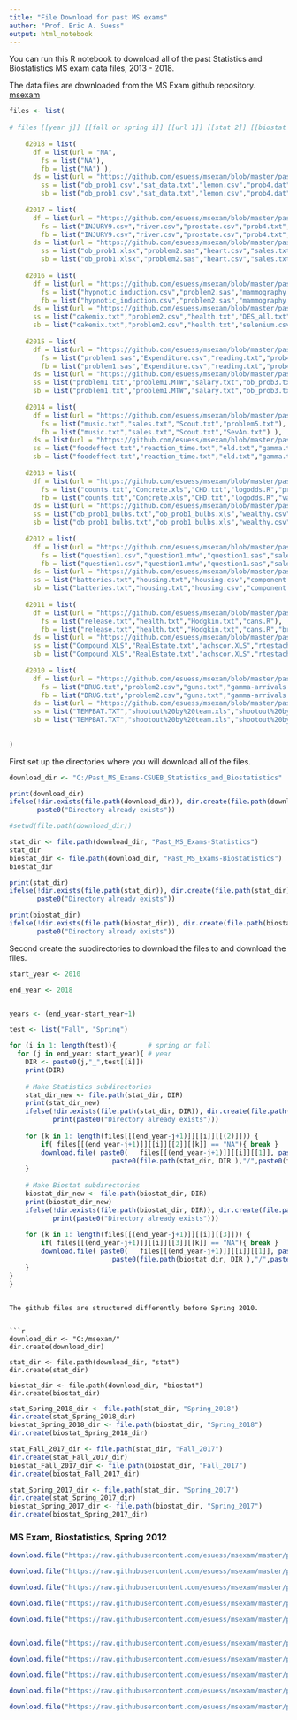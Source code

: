```yaml
---
title: "File Download for past MS exams"
author: "Prof. Eric A. Suess"
output: html_notebook
---
```



You can run this R notebook to download all of the past Statistics and Biostatistics MS exam data files, 2013 - 2018.

The data files are downloaded from the MS Exam github repository.  [msexam](https://github.com/esuess/msexam/tree/master/pastmsexam)

```r
files <- list(
  
# files [[year j]] [[fall or spring i]] [[url 1]] [[stat 2]] [[biostat 3]]  
  
    d2018 = list( 
      df = list(url = "NA",
        fs = list("NA"),
        fb = list("NA") ),
      ds = list(url = "https://github.com/esuess/msexam/blob/master/pastmsexam/2018/Spring2018/",
        ss = list("ob_prob1.csv","sat_data.txt","lemon.csv","prob4.dat","BigMac.csv"),
        sb = list("ob_prob1.csv","sat_data.txt","lemon.csv","prob4.dat","uis.txt") ) ),
  
    d2017 = list( 
      df = list(url = "https://github.com/esuess/msexam/blob/master/pastmsexam/2017/Fall2017/",
        fs = list("INJURY9.csv","river.csv","prostate.csv","prob4.txt","Jets.csv"),
        fb = list("INJURY9.csv","river.csv","prostate.csv","prob4.txt","valung.csv") ),
      ds = list(url = "https://github.com/esuess/msexam/blob/master/pastmsexam/2017/Spring2017/",
        ss = list("ob_prob1.xlsx","problem2.sas","heart.csv","sales.txt","Barley.csv"),
        sb = list("ob_prob1.xlsx","problem2.sas","heart.csv","sales.txt","breast.csv") ) ),
    
    d2016 = list(
      df = list(url = "https://github.com/esuess/msexam/blob/master/pastmsexam/2016/Fall2016/",
        fs = list("hypnotic_induction.csv","problem2.sas","mammography.csv","cars.txt","forest.csv"),
        fb = list("hypnotic_induction.csv","problem2.sas","mammography.csv","cars.txt","kidrecurr.txt") ),
      ds = list(url = "https://github.com/esuess/msexam/blob/master/pastmsexam/2016/Spring2016/",
      ss = list("cakemix.txt","problem2.csv","health.txt","DES_all.txt"),
      sb = list("cakemix.txt","problem2.csv","health.txt","selenium.csv") ) ),
    
    d2015 = list(
      df = list(url = "https://github.com/esuess/msexam/blob/master/pastmsexam/2015/Fall2015/",
        fs = list("problem1.sas","Expenditure.csv","reading.txt","prob4.dat","iris.xlsx","iris.jpg"),
        fb = list("problem1.sas","Expenditure.csv","reading.txt","prob4.dat","tongue_cancer.csv") ),
      ds = list(url = "https://github.com/esuess/msexam/blob/master/pastmsexam/2015/Spring2015/",
      ss = list("problem1.txt","problem1.MTW","salary.txt","ob_prob3.txt","prob4.dat","Survey_nonames_nocountry.xlsx","Survey_nonames_nocountry_corrected.xlsx"),
      sb = list("problem1.txt","problem1.MTW","salary.txt","ob_prob3.txt","prob4.dat","valung_small.csv") ) ),  
    
    d2014 = list(
      df = list(url = "https://github.com/esuess/msexam/blob/master/pastmsexam/2014/Fall2014/",
        fs = list("music.txt","sales.txt","Scout.txt","problem5.txt"),
        fb = list("music.txt","sales.txt","Scout.txt","SevAn.txt") ),
      ds = list(url = "https://github.com/esuess/msexam/blob/master/pastmsexam/2014/Spring2014/",
      ss = list("foodeffect.txt","reaction_time.txt","eld.txt","gamma.txt","mle2dgamma.R","problem5.txt"),
      sb = list("foodeffect.txt","reaction_time.txt","eld.txt","gamma.txt","mle2dgamma.R","phd.txt") ) ),
    
    d2013 = list(
      df = list(url = "https://github.com/esuess/msexam/blob/master/pastmsexam/2013/Fall2013/",
        fs = list("counts.txt","Concrete.xls","CHD.txt","logodds.R","problem5.txt"),
        fb = list("counts.txt","Concrete.xls","CHD.txt","logodds.R","valung.csv") ),
      ds = list(url = "https://github.com/esuess/msexam/blob/master/pastmsexam/2013/Spring2013/",
      ss = list("ob_prob1_bulbs.txt","ob_prob1_bulbs.xls","wealthy.csv","problem3.MTW","Weibull.R","ob_prob5_solid%20tumor.txt"),
      sb = list("ob_prob1_bulbs.txt","ob_prob1_bulbs.xls","wealthy.csv","Weibull.R","ob_prob5_solid%20tumor.txt") ) ),
    
    d2012 = list(
      df = list(url = "https://github.com/esuess/msexam/blob/master/pastmsexam/2012/Fall2012/",
        fs = list("question1.csv","question1.mtw","question1.sas","sales.txt","problem4.R"),
        fb = list("question1.csv","question1.mtw","question1.sas","sales.txt","problem4.R") ),
      ds = list(url = "https://github.com/esuess/msexam/blob/master/pastmsexam/2012/Spring2012/",
      ss = list("batteries.txt","housing.txt","housing.csv","component.R"),
      sb = list("batteries.txt","housing.txt","housing.csv","component.R","BMTH.txt") ) ),
  
    d2011 = list(
      df = list(url = "https://github.com/esuess/msexam/blob/master/pastmsexam/2011/Fall2011/",
        fs = list("release.txt","health.txt","Hodgkin.txt","cans.R"),
        fb = list("release.txt","health.txt","Hodgkin.txt","cans.R","breast.csv") ),
      ds = list(url = "https://github.com/esuess/msexam/blob/master/pastmsexam/2011/Spring2011/",
      ss = list("Compound.XLS","RealEstate.txt","achscor.XLS","rtestach.r","landings.R"),
      sb = list("Compound.XLS","RealEstate.txt","achscor.XLS","rtestach.r","landings.R","b_cancer.txt") ) ),
    
    d2010 = list(
      df = list(url = "https://github.com/esuess/msexam/blob/master/pastmsexam/2010/Fall2010/",
        fs = list("DRUG.txt","problem2.csv","guns.txt","gamma-arrivals.txt","arrivals.R"),
        fb = list("DRUG.txt","problem2.csv","guns.txt","gamma-arrivals.txt","arrivals.R","q5.txt") ),
      ds = list(url = "https://github.com/esuess/msexam/blob/master/pastmsexam/2010/Spring2010/",
      ss = list("TEMPBAT.TXT","shootout%20by%20team.xls","shootout%20by%20team.txt","weights.txt","umvue.R"),
      sb = list("TEMPBAT.TXT","shootout%20by%20team.xls","shootout%20by%20team.txt","weights.txt","umvue.R","BMT.txt") ) )    
  
    
)

```

First set up the directories where you will download all of the files.

```r
download_dir <- "C:/Past_MS_Exams-CSUEB_Statistics_and_Biostatistics"

print(download_dir)
ifelse(!dir.exists(file.path(download_dir)), dir.create(file.path(download_dir)), 
       paste0("Directory already exists"))

#setwd(file.path(download_dir))

stat_dir <- file.path(download_dir, "Past_MS_Exams-Statistics")
stat_dir
biostat_dir <- file.path(download_dir, "Past_MS_Exams-Biostatistics")
biostat_dir

print(stat_dir)
ifelse(!dir.exists(file.path(stat_dir)), dir.create(file.path(stat_dir)), 
       paste0("Directory already exists"))

print(biostat_dir)
ifelse(!dir.exists(file.path(biostat_dir)), dir.create(file.path(biostat_dir)), 
       paste0("Directory already exists"))
```

Second create the subdirectories to download the files to and download the files.

```r
start_year <- 2010

end_year <- 2018


years <- (end_year-start_year+1)

test <- list("Fall", "Spring")

for (i in 1: length(test)){        # spring or fall
  for (j in end_year: start_year){ # year
    DIR <- paste0(j,"_",test[[i]])
    print(DIR)
    
    # Make Statistics subdirectories
    stat_dir_new <- file.path(stat_dir, DIR)
    print(stat_dir_new)
    ifelse(!dir.exists(file.path(stat_dir, DIR)), dir.create(file.path(stat_dir, DIR)), 
           print(paste0("Directory already exists")))
    
    for (k in 1: length(files[[(end_year-j+1)]][[i]][[(2)]])) {
        if( files[[(end_year-j+1)]][[i]][[2]][[k]] == "NA"){ break }
        download.file( paste0(   files[[(end_year-j+1)]][[i]][[1]], paste0( files[[(end_year-j+1)]][[i]][[2]][[k]] )  ),
                          paste0(file.path(stat_dir, DIR ),"/",paste0(files[[(end_year-j+1)]][[i]][[2]][[k]]))   )
    }
  
    # Make Biostat subdirectories
    biostat_dir_new <- file.path(biostat_dir, DIR)
    print(biostat_dir_new)
    ifelse(!dir.exists(file.path(biostat_dir, DIR)), dir.create(file.path(biostat_dir, DIR)), 
           print(paste0("Directory already exists")))
    
    for (k in 1: length(files[[(end_year-j+1)]][[i]][[3]])) {
        if( files[[(end_year-j+1)]][[i]][[3]][[k]] == "NA"){ break }
        download.file( paste0(   files[[(end_year-j+1)]][[i]][[1]], paste0( files[[(end_year-j+1)]][[i]][[3]][[k]] )  ),
                          paste0(file.path(biostat_dir, DIR ),"/",paste0(files[[(end_year-j+1)]][[i]][[3]][[k]]))   )
    }
}
}

```
```

The github files are structured differently before Spring 2010.


```r
download_dir <- "C:/msexam/"
dir.create(download_dir)

stat_dir <- file.path(download_dir, "stat")
dir.create(stat_dir)

biostat_dir <- file.path(download_dir, "biostat")
dir.create(biostat_dir)

```


```r
stat_Spring_2018_dir <- file.path(stat_dir, "Spring_2018")
dir.create(stat_Spring_2018_dir)
biostat_Spring_2018_dir <- file.path(biostat_dir, "Spring_2018")
dir.create(biostat_Spring_2018_dir)

stat_Fall_2017_dir <- file.path(stat_dir, "Fall_2017")
dir.create(stat_Fall_2017_dir)
biostat_Fall_2017_dir <- file.path(biostat_dir, "Fall_2017")
dir.create(biostat_Fall_2017_dir)

stat_Spring_2017_dir <- file.path(stat_dir, "Spring_2017")
dir.create(stat_Spring_2017_dir)
biostat_Spring_2017_dir <- file.path(biostat_dir, "Spring_2017")
dir.create(biostat_Spring_2017_dir)

```




### MS Exam, Biostatistics, Spring 2012

```r
download.file("https://raw.githubusercontent.com/esuess/msexam/master/pastmsexam/2018/Spring2018/ob_prob1.csv", file.path(stat_Spring_2018_dir, "ob_prob1.csv"))

download.file("https://raw.githubusercontent.com/esuess/msexam/master/pastmsexam/2018/Spring2018/sat_data.txt", file.path(stat_Spring_2018_dir, "sat_data.txt"))

download.file("https://raw.githubusercontent.com/esuess/msexam/master/pastmsexam/2018/Spring2018/lemon.csv", file.path(stat_Spring_2018_dir, "lemon.csv"))

download.file("https://raw.githubusercontent.com/esuess/msexam/master/pastmsexam/2018/Spring2018/prob4.dat", file.path(stat_Spring_2018_dir, "prob4.dat"))

download.file("https://raw.githubusercontent.com/esuess/msexam/master/pastmsexam/2018/Spring2018/BigMac.csv", file.path(stat_Spring_2018_dir, "BigMac.csv"))


download.file("https://raw.githubusercontent.com/esuess/msexam/master/pastmsexam/2018/Spring2018/ob_prob1.csv", file.path(biostat_Spring_2018_dir, "ob_prob1.csv"))

download.file("https://raw.githubusercontent.com/esuess/msexam/master/pastmsexam/2018/Spring2018/sat_data.txt", file.path(biostat_Spring_2018_dir, "sat_data.txt"))

download.file("https://raw.githubusercontent.com/esuess/msexam/master/pastmsexam/2018/Spring2018/lemon.csv", file.path(biostat_Spring_2018_dir, "lemon.csv"))

download.file("https://raw.githubusercontent.com/esuess/msexam/master/pastmsexam/2018/Spring2018/prob4.dat", file.path(biostat_Spring_2018_dir, "prob4.dat"))

download.file("https://raw.githubusercontent.com/esuess/msexam/master/pastmsexam/2018/Spring2018/uis.txt", file.path(biostat_Spring_2018_dir, "uis.txt"))
```






